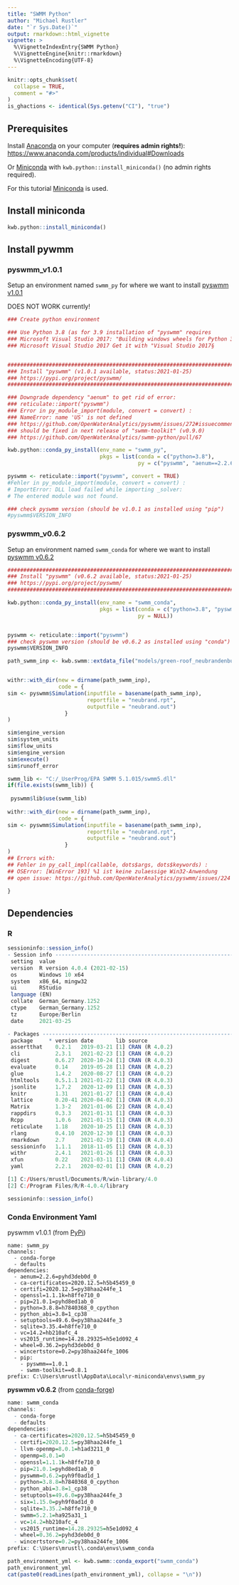 ```yaml
---
title: "SWMM Python"
author: "Michael Rustler"
date: "`r Sys.Date()`"
output: rmarkdown::html_vignette
vignette: >
  %\VignetteIndexEntry{SWMM Python}
  %\VignetteEngine{knitr::rmarkdown}
  %\VignetteEncoding{UTF-8}
---
```


```r
knitr::opts_chunk$set(
  collapse = TRUE,
  comment = "#>"
)
is_ghactions <- identical(Sys.getenv("CI"), "true")
```
## Prerequisites 

Install [Anaconda](https://www.anaconda.com/products/individual) on your computer
(**requires admin rights!**): 
[https://www.anaconda.com/products/individual#Downloads](https://www.anaconda.com/products/individual#Downloads)

Or [Miniconda](https://docs.conda.io/en/latest/miniconda.html) with `kwb.python::install_miniconda()` (no admin rights required).

For this tutorial [Miniconda](https://docs.conda.io/en/latest/miniconda.html) is 
used.


## Install miniconda

```r
kwb.python::install_miniconda()
```

## Install pywmm

### pyswmm_v1.0.1

Setup an environment named `swmm_py` for where we want to install [pyswmm v1.0.1](https://pyswmm.readthedocs.io/en/latest/) 

DOES NOT WORK currently!

```r
### Create python environment 

### Use Python 3.8 (as for 3.9 installation of "pyswmm" requires 
### Microsoft Visual Studio 2017: "Building windows wheels for Python 3.9 requires 
### Microsoft Visual Studio 2017 Get it with "Visual Studio 2017§


################################################################################
### Install "pyswmm" (v1.0.1 available, status:2021-01-25)
### https://pypi.org/project/pyswmm/ 
################################################################################

### Downgrade dependency "aenum" to get rid of error: 
### reticulate::import("pyswmm") 
### Error in py_module_import(module, convert = convert) : 
### NameError: name 'US' is not defined
### https://github.com/OpenWaterAnalytics/pyswmm/issues/272#issuecomment-782697886
### should be fixed in next release of "swmm-toolkit" (v0.9.0)
### https://github.com/OpenWaterAnalytics/swmm-python/pull/67

kwb.python::conda_py_install(env_name = "swmm_py", 
                             pkgs = list(conda = c("python=3.8"), 
                                         py = c("pyswmm", "aenum==2.2.6")))

pyswmm <- reticulate::import("pyswmm", convert = TRUE)
#Fehler in py_module_import(module, convert = convert) : 
# ImportError: DLL load failed while importing _solver: 
# The entered module was not found.

### check pyswmm version (should be v1.0.1 as installed using "pip") 
#pyswmm$VERSION_INFO
```

### pyswmm_v0.6.2

Setup an environment named `swmm_conda` for where we want to install [pyswmm v0.6.2](https://pyswmm.readthedocs.io/en/latest/) 

```r
################################################################################
### Install "pyswmm" (v0.6.2 available, status:2021-01-25)
### https://pypi.org/project/pyswmm/ 
################################################################################

kwb.python::conda_py_install(env_name = "swmm_conda", 
                             pkgs = list(conda = c("python=3.8", "pyswmm"), 
                                         py = NULL))


pyswmm <- reticulate::import("pyswmm")
### check pyswmm version (should be v0.6.2 as installed using "conda") 
pyswmm$VERSION_INFO

path_swmm_inp <- kwb.swmm::extdata_file("models/green-roof_neubrandenburg/neubrand.inp")


withr::with_dir(new = dirname(path_swmm_inp), 
                code = {
sim <- pyswmm$Simulation(inputfile = basename(path_swmm_inp),
                         reportfile = "neubrand.rpt",
                         outputfile = "neubrand.out")
                  }
)

sim$engine_version
sim$system_units
sim$flow_units
sim$engine_version
sim$execute()
sim$runoff_error

swmm_lib <- "C:/_UserProg/EPA SWMM 5.1.015/swmm5.dll"
if(file.exists(swmm_lib)) {
 
 pyswmm$lib$use(swmm_lib)
 
withr::with_dir(new = dirname(path_swmm_inp), 
                code = {
sim <- pyswmm$Simulation(inputfile = basename(path_swmm_inp),
                         reportfile = "neubrand.rpt",
                         outputfile = "neubrand.out")
                  }
) 
## Errors with: 
## Fehler in py_call_impl(callable, dots$args, dots$keywords) : 
## OSError: [WinError 193] %1 ist keine zulaessige Win32-Anwendung
## open issue: https://github.com/OpenWaterAnalytics/pyswmm/issues/224

}


```


## Dependencies

### R  

```r
sessioninfo::session_info()
- Session info -------------------------------------------------------------------------------------------
 setting  value                       
 version  R version 4.0.4 (2021-02-15)
 os       Windows 10 x64              
 system   x86_64, mingw32             
 ui       RStudio                     
 language (EN)                        
 collate  German_Germany.1252         
 ctype    German_Germany.1252         
 tz       Europe/Berlin               
 date     2021-03-25                  

- Packages -----------------------------------------------------------------------------------------------
 package     * version date       lib source        
 assertthat    0.2.1   2019-03-21 [1] CRAN (R 4.0.2)
 cli           2.3.1   2021-02-23 [1] CRAN (R 4.0.2)
 digest        0.6.27  2020-10-24 [1] CRAN (R 4.0.3)
 evaluate      0.14    2019-05-28 [1] CRAN (R 4.0.2)
 glue          1.4.2   2020-08-27 [1] CRAN (R 4.0.2)
 htmltools     0.5.1.1 2021-01-22 [1] CRAN (R 4.0.3)
 jsonlite      1.7.2   2020-12-09 [1] CRAN (R 4.0.3)
 knitr         1.31    2021-01-27 [1] CRAN (R 4.0.4)
 lattice       0.20-41 2020-04-02 [1] CRAN (R 4.0.3)
 Matrix        1.3-2   2021-01-06 [2] CRAN (R 4.0.4)
 rappdirs      0.3.3   2021-01-31 [1] CRAN (R 4.0.3)
 Rcpp          1.0.6   2021-01-15 [1] CRAN (R 4.0.3)
 reticulate    1.18    2020-10-25 [1] CRAN (R 4.0.3)
 rlang         0.4.10  2020-12-30 [1] CRAN (R 4.0.3)
 rmarkdown     2.7     2021-02-19 [1] CRAN (R 4.0.4)
 sessioninfo   1.1.1   2018-11-05 [1] CRAN (R 4.0.3)
 withr         2.4.1   2021-01-26 [1] CRAN (R 4.0.3)
 xfun          0.22    2021-03-11 [1] CRAN (R 4.0.4)
 yaml          2.2.1   2020-02-01 [1] CRAN (R 4.0.2)

[1] C:/Users/mrustl/Documents/R/win-library/4.0
[2] C:/Program Files/R/R-4.0.4/library

```

```r
sessioninfo::session_info()
```

### Conda Environment Yaml 

pyswmm v1.0.1 (from [PyPi](https://pypi.org/project/pyswmm/))

```
name: swmm_py
channels:
  - conda-forge
  - defaults
dependencies:
  - aenum=2.2.6=pyhd3deb0d_0
  - ca-certificates=2020.12.5=h5b45459_0
  - certifi=2020.12.5=py38haa244fe_1
  - openssl=1.1.1k=h8ffe710_0
  - pip=21.0.1=pyhd8ed1ab_0
  - python=3.8.8=h7840368_0_cpython
  - python_abi=3.8=1_cp38
  - setuptools=49.6.0=py38haa244fe_3
  - sqlite=3.35.4=h8ffe710_0
  - vc=14.2=hb210afc_4
  - vs2015_runtime=14.28.29325=h5e1d092_4
  - wheel=0.36.2=pyhd3deb0d_0
  - wincertstore=0.2=py38haa244fe_1006
  - pip:
    - pyswmm==1.0.1
    - swmm-toolkit==0.8.1
prefix: C:\Users\mrustl\AppData\Local\r-miniconda\envs\swmm_py

```


**pyswmm v0.6.2** (from [conda-forge](https://anaconda.org/conda-forge/pyswmm))


```r
name: swmm_conda
channels:
  - conda-forge
  - defaults
dependencies:
  - ca-certificates=2020.12.5=h5b45459_0
  - certifi=2020.12.5=py38haa244fe_1
  - llvm-openmp=8.0.1=h1ad3211_0
  - openmp=8.0.1=0
  - openssl=1.1.1k=h8ffe710_0
  - pip=21.0.1=pyhd8ed1ab_0
  - pyswmm=0.6.2=pyh9f0ad1d_1
  - python=3.8.8=h7840368_0_cpython
  - python_abi=3.8=1_cp38
  - setuptools=49.6.0=py38haa244fe_3
  - six=1.15.0=pyh9f0ad1d_0
  - sqlite=3.35.2=h8ffe710_0
  - swmm=5.2.1=ha925a31_1
  - vc=14.2=hb210afc_4
  - vs2015_runtime=14.28.29325=h5e1d092_4
  - wheel=0.36.2=pyhd3deb0d_0
  - wincertstore=0.2=py38haa244fe_1006
prefix: C:\Users\mrustl\.conda\envs\swmm_conda
```

```r
path_environment_yml <- kwb.swmm::conda_export("swmm_conda")
path_environment_yml
cat(paste0(readLines(path_environment_yml), collapse = "\n"))
```

